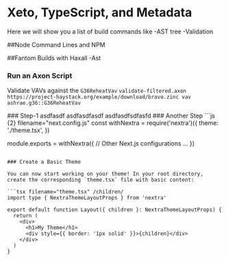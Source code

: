 # Xeto, TypeScript, and Metadata

Here we will show you a list of build commands like
-AST tree
-Validation


##Node Command Lines and NPM


##Fantom Builds with Haxall
-Ast

### Run an Axon Script
Validate VAVs against the `G36ReheatVav`
`validate-filtered.axon https://project-haystack.org/example/download/bravo.zinc vav ashrae.g36::G36ReheatVav`


<Steps>
### Step-1
asdfasdf
asdfasdfasdf
asdfasdfsdfasfd
### Another Step
```js {2} filename="next.config.js"
const withNextra = require('nextra')({
  theme: './theme.tsx',
})

module.exports = withNextra({
  // Other Next.js configurations
  ...
})
```

### Create a Basic Theme

You can now start working on your theme! In your root directory, create the corresponding `theme.tsx` file with basic content:

```tsx filename="theme.tsx" /children/
import type { NextraThemeLayoutProps } from 'nextra'

export default function Layout({ children }: NextraThemeLayoutProps) {
  return (
    <div>
      <h1>My Theme</h1>
      <div style={{ border: '1px solid' }}>{children}</div>
    </div>
  )
}
```

</Steps>
